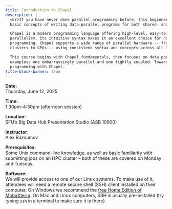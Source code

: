 ```yaml
---
title: Introduction to Chapel
description: |
  <br>If you have never done parallel programming before, this beginner-friendly course will guide you through the
  basic concepts of writing data-parallel programs for both shared- and distributed-memory systems.

  Chapel is a modern programming language offering high-level, easy-to-use abstractions for task and data
  parallelism. Its intuitive syntax makes it an excellent choice for novice HPC users learning parallel
  programming. Chapel supports a wide range of parallel hardware -- from multicore processors and multi-node
  clusters to GPUs -- using consistent syntax and concepts across all levels of hardware parallelism.

  This course begins with Chapel fundamentals, then focuses on data parallelism through two numerical
  examples: one embarrassingly parallel and one tightly coupled. Towards the end we'll look at GPU
  programming with Chapel.
title-block-banner: true
---
```


:::{.topdef}

**Date:** \
Thursday, June 12, 2025

**Time:** \
1:30pm–4:30pm (afternoon session)

**Location:** \
SFU's Big Data Hub Presentation Studio (ASB 10900)

**Instructor:** \
Alex Razoumov

**Prerequisites:** \
Some Unix command-line knowledge, as well as basic familiarity with submitting jobs on an HPC cluster -- both
of these are covered on Monday and Tuesday.

**Software:** \
We will provide access to one of our Linux systems. To make use of it, attendees will need a remote secure shell (SSH) client installed on their computer. On Windows we recommend the [free Home Edition of MobaXterm](https://mobaxterm.mobatek.net/download.html). On Mac and Linux computers, SSH is usually pre-installed (try typing `ssh` in a terminal to make sure it is there).

:::

<br>

<!-- * Course notes: [Part 1](https://wgpages.netlify.app/chapel-compact) and [Part -->
<!--   2](https://wgpages.netlify.app/chapel-gpu) -->
<!-- * Claim your [username](https://tinyurl.com/clusterusernames) -- write down your name after your selected username -->
